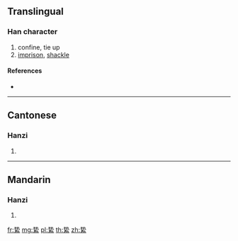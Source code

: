 {{character info/new}}
{{also|縶}}
==Translingual==

===Han character===
{{Han char|rn=120|rad=糸|as=06|sn=12|four=|canj=QIVIF}}

# confine, tie up
# [[imprison]], [[shackle]]

====References====
* {{Han ref|kx=0924.161|hdz=53391.020|uh=7D77|ud=32119}}

----

==Cantonese==

===Hanzi===
{{yue-hanzi|jyut=zap1|y=jap1|tra=縶}}

# {{defn|lang=yue|sort=糸06}}

----

==Mandarin==

===Hanzi===
{{cmn-hanzi|tra=縶|pin=[[zhí]] ([[zhi2]])|wg=chih<sup>2</sup>}}

# {{defn|lang=cmn|sort=糸06}}

[[fr:絷]]
[[mg:絷]]
[[pl:絷]]
[[th:絷]]
[[zh:絷]]